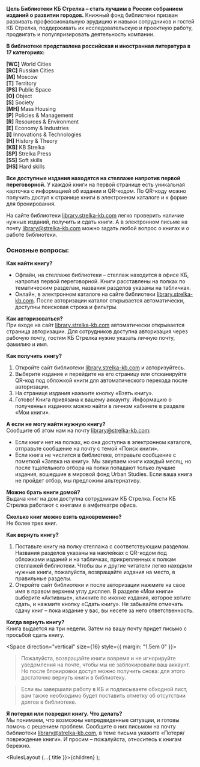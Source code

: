 

**Цель Библиотеки КБ Стрелка – стать лучшим в России собранием изданий о развитии городов.** Книжный фонд библиотеки призван развивать профессиональную эрудицию и навыки сотрудников и гостей КБ Стрелка, поддерживать их исследовательскую и проектную работу, продвигать и популяризировать деятельность компании.

**В библиотеке представлена российская и иностранная литература в 17 категориях:**

**[WС]** World Cities  
**[RC]** Russian Cities  
**[M]** Moscow  
**[T]** Territory  
**[PS]** Public Space  
**[O]** Object  
**[S]** Society  
**[MH]** Mass Housing  
**[P]** Policies & Management  
**[R]** Resources & Environment  
**[E]** Economy & Industries  
**[I]** Innovations & Technologies  
**[H]** History & Theory  
**[KB]** KB Strelka  
**[SP]** Strelka Press  
**[SS]** Soft skills  
**[HS]** Hard skills

**Все доступные издания находятся на стеллаже напротив первой переговорной.** У каждой книги на первой странице есть уникальная карточка с информацией об издании и QR-кодом. По QR-коду можно получить доступ к странице книги в электронном каталоге и к форме для бронирования.

На сайте библиотеки [library.strelka-kb.com](https://library.strelka-kb.com) легко проверить наличие нужных изданий, получить и сдать книги. А в электронном письме на почту [library@strelka-kb.com](mailto:library@strelka-kb.com) можно задать любой вопрос о книгах и о работе библиотеки.

### Основные вопросы:

**Как найти книгу?**

- Офлайн, на стеллаже библиотеки – стеллаж находится в офисе КБ, напротив первой переговорной. Книги расставлены на полках по тематическим разделам, названия разделов указаны на табличках.
- Онлайн, в электронном каталоге на сайте библиотеки [library.strelka-kb.com](https://library.strelka-kb.com). После авторизации каталог открывается автоматически, доступны поисковая строка и фильтры.

**Как авторизоваться?**  
При входе на сайт [library.strelka-kb.com](https://library.strelka-kb.com) автоматически открывается страница авторизации. Для сотрудников доступна авторизация через рабочую почту, гостям КБ Стрелка нужно указать личную почту, фамилию и имя.

**Как получить книгу?**

1. Откройте сайт библиотеки [library.strelka-kb.com](https://library.strelka-kb.com) и авторизуйтесь.
2. Выберите издание и перейдите на его страницу или отсканируйте QR-код под обложкой книги для автоматического перехода после авторизации.
3. На странице издания нажмите кнопку «Взять книгу».
4. Готово! Книга привязана к вашему аккаунту. Информацию о полученных изданиях можно найти в личном кабинете в разделе «Мои книги».

**А если не могу найти нужную книгу?**  
Сообщите об этом нам на почту [library@strelka-kb.com](mailto:library@strelka-kb.com):

- Если книги нет на полках, но она доступна в электронном каталоге, отправьте сообщение на почту с темой «Поиск книги».
- Если книга не числится в библиотеке, отправьте сообщение с пометкой «Заявка на книгу». Мы закупаем книги каждый месяц, но после тщательного отбора на полки попадают только лучшие издания, вошедшие в мировой фонд Urban Studies. Если ваша книга не пройдет отбор, мы предложим альтернативу.

**Можно брать книги домой?**  
Выдача книг на дом доступна сотрудникам КБ Стрелка. Гости КБ Стрелка работают с книгами в амфитеатре офиса.

**Сколько книг можно взять одновременно?**  
Не более трех книг.

**Как вернуть книгу?**

1. Поставьте книгу на полку стеллажа с соответствующим разделом. Названия разделов указаны на наклейках с QR-кодом под обложками изданий и на табличках, прикрепленных к полкам стеллажей библиотеки. Чтобы вы и другие читатели легко находили нужные книги, пожалуйста, возвращайте издания на место, в правильные разделы.
2. Откройте сайт библиотеки и после авторизации нажмите на свое имя в правом верхнем углу дисплея. В разделе «Мои книги» выберите «Активные», кликните по иконке издания, которое хотите сдать, и нажмите кнопку «Сдать книгу». Не забывайте отмечать сдачу книг – пока издание у вас, вы несете за него ответственность.

**Когда вернуть книгу?**  
Книга выдается на три недели. Затем на вашу почту придет письмо с просьбой сдать книгу.

<Space direction="vertical" size={16} style={{ margin: "1.5em 0" }}>
  <Space direction="vertical" size={16}>
    <Alert
      message="50 стр. в час"
      description="Средняя скорость чтения взрослого человека"
    />
    <Alert
      message="1 неделя"
      description="Время прочтения книги объемом 350 стр. при часе чтения в день"
    />
  </Space>
  <Space direction="vertical" size={0}>
    <Blockquote>
      Пожалуйста, возвращайте книги вовремя и не игнорируйте уведомления на
      почте, чтобы мы не заблокировали ваш аккаунт. Но после блокировки доступ
      можно получить снова: для этого достаточно вернуть книги в библиотеку.
    </Blockquote>
    <Blockquote>
      Если вы завершили работу в КБ и подписываете обходной лист, вам также
      необходимо будет поставить отметку об отсутствии долгов в библиотеке.
    </Blockquote>
  </Space>
</Space>

**Я потерял или повредил книгу. Что делать?**  
Мы понимаем, что возможны непредвиденные ситуации, и готовы помочь с решением проблем. Сообщите о них письмом на почту библиотеки [library@strelka-kb.com](mailto:library@strelka-kb.com), в теме письма укажите «Потеря/повреждение книги». И просим – пожалуйста, относитесь к книгам бережно.


  <RulesLayout {...{ title }}>{children}</RulesLayout>
);
